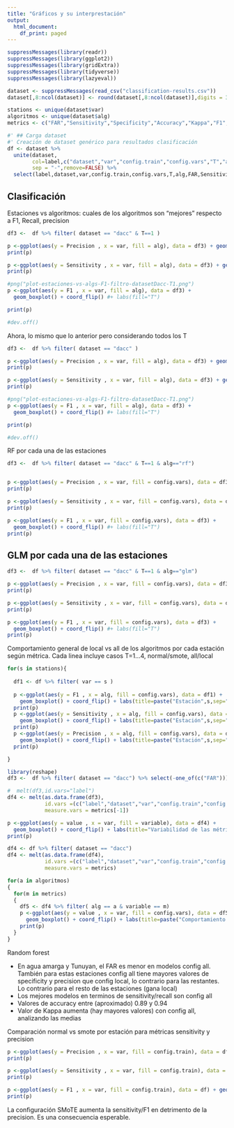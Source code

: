 ```yaml
---
title: "Gráficos y su interprestación"
output:
  html_document:
    df_print: paged
---
```


```r
suppressMessages(library(readr))
suppressMessages(library(ggplot2))
suppressMessages(library(gridExtra))
suppressMessages(library(tidyverse))
suppressMessages(library(lazyeval))

dataset <- suppressMessages(read_csv("classification-results.csv"))
dataset[,8:ncol(dataset)] <- round(dataset[,8:ncol(dataset)],digits = 3)

stations <- unique(dataset$var)
algoritmos <- unique(dataset$alg)
metrics <- c("FAR","Sensitivity","Specificity","Accuracy","Kappa","F1","Precision")

#' ## Carga dataset
#' Creación de dataset genérico para resultados clasificación
df <- dataset %>%
  unite(dataset, 
        col=label,c("dataset","var","config.train","config.vars","T","alg"),
        sep = "-",remove=FALSE) %>% 
  select(label,dataset,var,config.train,config.vars,T,alg,FAR,Sensitivity,Specificity,Accuracy,Kappa,F1,Precision) 

```


## Clasificación

Estaciones vs algoritmos: cuales de los algoritmos son "mejores" respecto a F1, Recall, precision


```r

df3 <-  df %>% filter( dataset == "dacc" & T==1 ) 

```
```r
p <-ggplot(aes(y = Precision , x = var, fill = alg), data = df3) + geom_boxplot() + coord_flip()
print(p)

p <-ggplot(aes(y = Sensitivity , x = var, fill = alg), data = df3) + geom_boxplot() + coord_flip()
print(p)

#png("plot-estaciones-vs-algs-F1-filtro-datasetDacc-T1.png")
p <-ggplot(aes(y = F1 , x = var, fill = alg), data = df3) + 
  geom_boxplot() + coord_flip() #+ labs(fill="T")

print(p)

#dev.off()
```
Ahora, lo mismo que lo anterior pero considerando todos los T

```r

df3 <-  df %>% filter( dataset == "dacc" ) 

```
```r
p <-ggplot(aes(y = Precision , x = var, fill = alg), data = df3) + geom_boxplot() + coord_flip()
print(p)

p <-ggplot(aes(y = Sensitivity , x = var, fill = alg), data = df3) + geom_boxplot() + coord_flip()
print(p)

#png("plot-estaciones-vs-algs-F1-filtro-datasetDacc-T1.png")
p <-ggplot(aes(y = F1 , x = var, fill = alg), data = df3) + 
  geom_boxplot() + coord_flip() #+ labs(fill="T")

print(p)

#dev.off()
```
RF por cada una de las estaciones


```r

df3 <-  df %>% filter( dataset == "dacc" & T==1 & alg=="rf") 


p <-ggplot(aes(y = Precision , x = var, fill = config.vars), data = df3) + geom_boxplot() + coord_flip() + labs(title="Random forest por estaciones")
print(p)

p <-ggplot(aes(y = Sensitivity , x = var, fill = config.vars), data = df3) + geom_boxplot() + coord_flip() + labs(title="Random forest por estaciones")
print(p)

p <-ggplot(aes(y = F1 , x = var, fill = config.vars), data = df3) + 
  geom_boxplot() + coord_flip() #+ labs(fill="T")
print(p)
```

## GLM por cada una de las estaciones


```r

df3 <-  df %>% filter( dataset == "dacc" & T==1 & alg=="glm") 

p <-ggplot(aes(y = Precision , x = var, fill = config.vars), data = df3) + geom_boxplot() + coord_flip() + labs(title="Random forest por estaciones")
print(p)

p <-ggplot(aes(y = Sensitivity , x = var, fill = config.vars), data = df3) + geom_boxplot() + coord_flip() + labs(title="Random forest por estaciones")
print(p)

p <-ggplot(aes(y = F1 , x = var, fill = config.vars), data = df3) + 
  geom_boxplot() + coord_flip() #+ labs(fill="T")
print(p)
```


Comportamiento general de local vs all de los algoritmos por cada estación según métrica. Cada linea incluye casos T=1...4, normal/smote, all/local

```r

for(s in stations){
  
  df1 <- df %>% filter( var == s ) 
  
  p <-ggplot(aes(y = F1 , x = alg, fill = config.vars), data = df1) + 
    geom_boxplot() + coord_flip() + labs(title=paste("Estación",s,sep="  "))
  print(p)
  p <-ggplot(aes(y = Sensitivity , x = alg, fill = config.vars), data = df1) + 
    geom_boxplot() + coord_flip() + labs(title=paste("Estación",s,sep="  "))
  print(p)
  p <-ggplot(aes(y = Precision , x = alg, fill = config.vars), data = df1) + 
    geom_boxplot() + coord_flip() + labs(title=paste("Estación",s,sep="  "))
  print(p)

}

```

```r
library(reshape)
df3 <-  df %>% filter( dataset == "dacc") %>% select(-one_of(c("FAR")))

#  melt(df3,id.vars="label")
df4 <- melt(as.data.frame(df3),
            id.vars =(c("label","dataset","var","config.train","config.vars","T","alg")),
            measure.vars = metrics[-1])

p <-ggplot(aes(y = value , x = var, fill = variable), data = df4) + 
  geom_boxplot() + coord_flip() + labs(title="Variabilidad de las métricas por las estaciones")
print(p)
```
```r
df4 <- df %>% filter( dataset == "dacc")   
df4 <- melt(as.data.frame(df4),
            id.vars =(c("label","dataset","var","config.train","config.vars","T","alg")),
            measure.vars = metrics)

for(a in algoritmos)
{
  for(m in metrics)
  {
    df5 <- df4 %>% filter( alg == a & variable == m) 
    p <-ggplot(aes(y = value , x = var, fill = config.vars), data = df5) + 
      geom_boxplot() + coord_flip() + labs(title=paste("Comportamiento de ",m," en modelo ",a,sep=""))
    print(p)
  }
}
```

Random forest

* En agua  amarga y Tunuyan, el FAR es menor en modelos config all. También para estas estaciones config all tiene mayores valores de specificity y precision que config local, lo contrario para las restantes. Lo contrario para el resto de las estaciones (gana local)
* Los mejores modelos en terminos de sensitivity/recall son config all
* Valores de accuracy entre (aproximado) 0.89 y 0.94
* Valor de Kappa aumenta (hay mayores valores) con config all, analizando las medias


Comparación normal vs smote por estación para métricas sensitivity y precision

```r
p <-ggplot(aes(y = Precision , x = var, fill = config.train), data = df) + geom_boxplot() + coord_flip()
print(p)

p <-ggplot(aes(y = Sensitivity , x = var, fill = config.train), data = df) + geom_boxplot() + coord_flip()
print(p)

p <-ggplot(aes(y = F1 , x = var, fill = config.train), data = df) + geom_boxplot() + coord_flip()
print(p)

```
La configuración SMoTE aumenta la sensitivity/F1 en detrimento de la precision. Es una consecuencia esperable.





